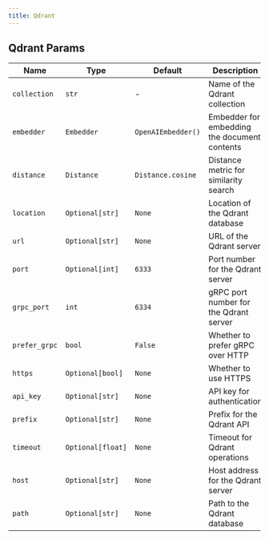 ```yaml
---
title: Qdrant
---
```


## Qdrant Params

| Name | Type | Default | Description |
| ---- | ---- | ------- | ----------- |
| `collection` | `str` | - | Name of the Qdrant collection |
| `embedder` | `Embedder` | `OpenAIEmbedder()` | Embedder for embedding the document contents |
| `distance` | `Distance` | `Distance.cosine` | Distance metric for similarity search |
| `location` | `Optional[str]` | `None` | Location of the Qdrant database |
| `url` | `Optional[str]` | `None` | URL of the Qdrant server |
| `port` | `Optional[int]` | `6333` | Port number for the Qdrant server |
| `grpc_port` | `int` | `6334` | gRPC port number for the Qdrant server |
| `prefer_grpc` | `bool` | `False` | Whether to prefer gRPC over HTTP |
| `https` | `Optional[bool]` | `None` | Whether to use HTTPS |
| `api_key` | `Optional[str]` | `None` | API key for authentication |
| `prefix` | `Optional[str]` | `None` | Prefix for the Qdrant API |
| `timeout` | `Optional[float]` | `None` | Timeout for Qdrant operations |
| `host` | `Optional[str]` | `None` | Host address for the Qdrant server |
| `path` | `Optional[str]` | `None` | Path to the Qdrant database |
